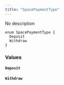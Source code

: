 ```yaml
---
title: "SpacePaymentType"
---
```


No description

```
enum SpacePaymentType {
  Deposit
  Withdraw
}

```

### Values[](#values "Direct link to heading")

#### `Deposit`[](#deposit "Direct link to heading")

#### `Withdraw`[](#withdraw "Direct link to heading")